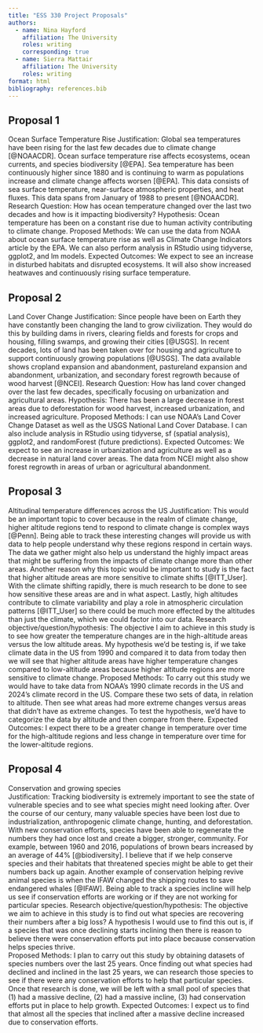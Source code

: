 ```yaml
---
title: "ESS 330 Project Proposals"
authors:
  - name: Nina Hayford
    affiliation: The University
    roles: writing
    corresponding: true
  - name: Sierra Mattair
    affiliation: The University
    roles: writing
format: html
bibliography: references.bib
---
```


## Proposal 1
  Ocean Surface Temperature Rise
  Justification: Global sea temperatures have been rising for the last few decades due to climate change [@NOAACDR]. Ocean surface temperature rise affects ecosystems, ocean currents, and species biodiversity [@EPA]. Sea temperature has been continuously higher since 1880 and is continuing to warm as populations increase and climate change affects worsen [@EPA]. This data consists of sea surface temperature, near-surface atmospheric properties, and heat fluxes. This data spans from January of 1988 to present [@NOAACDR]. 
  Research Question: How has ocean temperature changed over the last two decades and how is it impacting biodiversity?
  Hypothesis: Ocean temperature has been on a constant rise due to human activity contributing to climate change.
  Proposed Methods: We can use the data from NOAA about ocean surface temperature rise as well as Climate Change Indicators article by the EPA. We can also perform analysis in RStudio using tidyverse, ggplot2, and lm models.
  Expected Outcomes: We expect to see an increase in disturbed habitats and disrupted ecosystems. It will also show increased heatwaves and continuously rising surface temperature.

## Proposal 2
  Land Cover Change
  Justification: Since people have been on Earth they have constantly been changing the land to grow civilization. They would do this by building dams in rivers, clearing fields and forests for crops and housing, filling swamps, and growing their cities [@USGS]. In recent decades, lots of land has been taken over for housing and agriculture to support continuously growing populations [@USGS]. The data available shows cropland expansion and abandonment, pastureland expansion and abandonment, urbanization, and secondary forest regrowth because of wood harvest [@NCEI].
  Research Question: How has land cover changed over the last few decades, specifically focusing on urbanization and agricultural areas.
  Hypothesis: There has been a large decrease in forest areas due to deforestation for wood harvest, increased urbanization, and increased agriculture.
  Proposed Methods: I can use NOAA’s Land Cover Change Dataset as well as the USGS National Land Cover Database. I can also include analysis in RStudio using tidyverse, sf (spatial analysis), ggplot2, and randomForest (future predictions).
  Expected Outcomes: We expect to see an increase in urbanization and agriculture as well as a decrease in natural land cover areas. The data from NCEI might also show forest regrowth in areas of urban or agricultural abandonment.

## Proposal 3
  Altitudinal temperature differences across the US 
	Justification: This would be an important topic to cover because in the realm of climate change, higher altitude regions tend to respond to climate change is complex ways [@Penn]. Being able to track these interesting changes will provide us with data to help people understand why these regions respond in certain ways. The data we gather might also help us understand the highly impact areas that might be suffering from the impacts of climate change more than other areas. Another reason why this topic would be important to study is the fact that higher altitude areas are more sensitive to climate shifts [@ITT_User]. With the climate shifting rapidly, there is much research to be done to see how sensitive these areas are and in what aspect. Lastly, high altitudes contribute to climate variability and play a role in atmospheric circulation patterns [@ITT_User] so there could be much more effected by the altitudes than just the climate, which we could factor into our data. 
	Research objective/question/hypothesis: The objective I aim to achieve in this study is to see how greater the temperature changes are in the high-altitude areas versus the low altitude areas. My hypothesis we’d be testing is, if we take climate data in the US from 1990 and compared it to data from today then we will see that higher altitude areas have higher temperature changes compared to low-altitude areas because higher altitude regions are more sensitive to climate change. 
	Proposed Methods: To carry out this study we would have to take data from NOAA’s 1990 climate records in the US and 2024’s climate record in the US. Compare these two sets of data, in relation to altitude. Then see what areas had more extreme changes versus areas that didn’t have as extreme changes. To test the hypothesis, we’d have to categorize the data by altitude and then compare from there.
	Expected Outcomes: I expect there to be a greater change in temperature over time for the high-altitude regions and less change in temperature over time for the lower-altitude regions. 

## Proposal 4
  Conservation and growing species  
	Justification: Tracking biodiversity is extremely important to see the state of vulnerable species and to see what species might need looking after. Over the course of our century, many valuable species have been lost due to industrialization, anthropogenic climate change, hunting, and deforestation. With new conservation efforts, species have been able to regenerate the numbers they had once lost and create a bigger, stronger, community. For example, between 1960 and 2016, populations of brown bears increased by an average of 44% [@biodiversity]. I believe that if we help conserve species and their habitats that threatened species might be able to get their numbers back up again. Another example of conservation helping revive animal species is when the IFAW changed the shipping routes to save endangered whales [@IFAW]. Being able to track a species incline will help us see if conservation efforts are working or if they are not working for particular species. 
  Research objective/question/hypothesis: The objective we aim to achieve in this study is to find out what species are recovering their numbers after a big loss? A hypothesis I would use to find this out is, if a species that was once declining starts inclining then there is reason to believe there were conservation efforts put into place because conservation helps species thrive.  
	Proposed Methods: I plan to carry out this study by obtaining datasets of species numbers over the last 25 years. Once finding out what species had declined and inclined in the last 25 years, we can research those species to see if there were any conservation efforts to help that particular species. Once that research is done, we will be left with a small pool of species that (1) had a massive decline, (2) had a massive incline, (3) had conservation efforts put in place to help growth. 
	Expected Outcomes: I expect us to find that almost all the species that inclined after a massive decline increased due to conservation efforts. 
